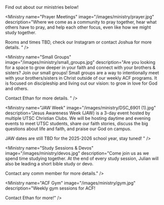 Find out about our ministries below!

<MinistryContainer>
  <Ministry name="Weekly Fellowship Meetings" image="/images/ministry/group.jpg" description="The main fellowship meeting for ACF. We meet every Wednesday from 5:00pm-7:00pm. Rooms TBA." />

  <Ministry
    name="Prayer Meetings"
    image="/images/ministry/prayer.jpg"
    description="Where we come as a community to pray together, hear what others have to pray, and help each other focus, even like how we might study together.

Rooms and times TBD, check our Instagram or contact Joshua for more details.
"
  />

  <Ministry
    name="Small Groups"
    image="/images/ministry/small_groups.jpg"
    description="Are you looking for a space to grow deeper in your faith and connect with your brothers & sisters? Join our small groups! Small groups are a way to intentionally meet with your brothers/sisters in Christ outside of our weekly ACF programs. It is focused on discipleship and living out our vision: to grow in love for God and others.

Contact Ethan for more details.
"
  />

  <Ministry
    name="JAW Week"
    image="/images/ministry/DSC_6901 (1).jpg"
    description="Jesus Awareness Week (JAW) is a 3-day event hosted by multiple UTSC Christian Clubs. We will be hosting daytime and evening events to meet UTSC students, share our faith stories, discuss the big questions about life and faith, and praise our God on campus.

JAW dates are still TBD for the 2025-2026 school year, stay tuned!
"
  />

  <Ministry
    name="Study Sessions & Devos"
    image="/images/ministry/devos.jpg"
    description="Come join us as we spend time studying together. At the end of every study session, Julian will also be leading a short bible study or devo.

Contact any comm member for more details."
  />

  <Ministry
    name="ACF Gym"
    image="/images/ministry/gym.jpg"
    description="Weekly gym sessions for ACF!

Contact Ethan for more!"
  />
</MinistryContainer>
